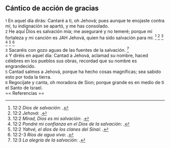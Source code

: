 == Cántico de acción de gracias ==

{{anchor|1}} <small>1</small> En aquel día dirás: Cantaré a ti, oh Jehová; pues aunque te enojaste contra mí, tu indignación se apartó, y me has consolado.<br>
{{anchor|2}} <small>2</small> He aquí Dios es salvación mía; me aseguraré y no temeré; porque mi fortaleza y mi canción es JAH Jehová, quien ha sido salvación para mí. <ref>12:2 ''Dios de salvación'': {{lib|LU|2|6|3}}.</ref> <ref>12:2 ''Jehová'': {{lib|LU|96|1|10}}.</ref> <ref>12:2 ''Mirad, Dios es mi salvación'': {{lib|LU|97|5|2}}.</ref> <ref>12:2 ''Pondré mi confianza en el Dios de la salvación'': {{lib|LU|131|2|8}}.</ref> <ref>12:2 ''Yahvé, el dios de los clanes del Sinaí'': {{lib|LU|142|3|3}}.</ref> <ref>12:2-3 ''Ríos de agua viva'': {{lib|LU|162|6|1}}.</ref><br>
{{anchor|3}} <small>3</small> Sacaréis con gozo aguas de las fuentes de la salvación. <ref>12:3 ''La alegría de la salvación'': {{lib|LU|190|5|4}}.</ref><br>
{{anchor|4}} <small>4</small> Y diréis en aquel día: Cantad a Jehová, aclamad su nombre, haced célebres en los pueblos sus obras, recordad que su nombre es engrandecido.<br>
{{anchor|5}} <small>5</small> Cantad salmos a Jehová, porque ha hecho cosas magníficas; sea sabido esto por toda la tierra.<br>
{{anchor|6}} <small>6</small> Regocíjate y canta, oh moradora de Sion; porque grande es en medio de ti el Santo de Israel.<br>
== Referencias ==

<references />
